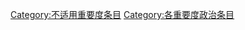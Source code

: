 {{Articles by Importance|topic=政治|project=政治|format=toc}}
{{Wikipedia category}}
{{emptycat}}
[[Category:不适用重要度条目|Category:不适用重要度条目]]
[[Category:各重要度政治条目|Category:各重要度政治条目]]